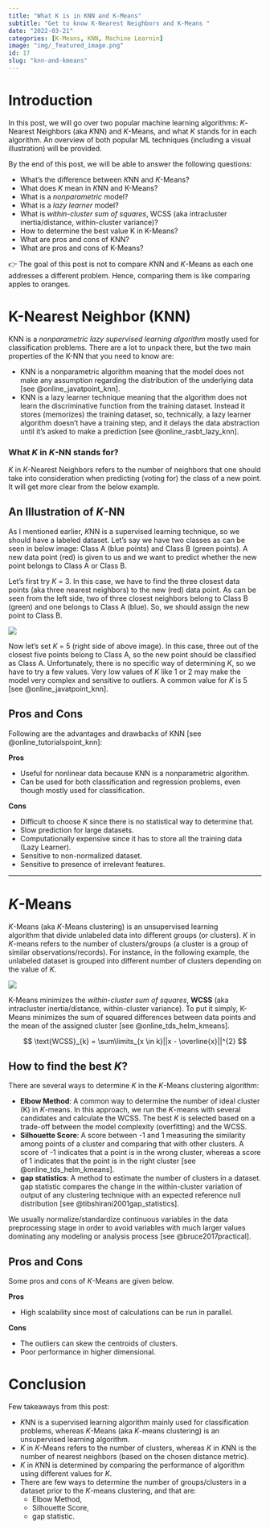 ```yaml
---
title: "What K is in KNN and K-Means"
subtitle: "Get to know K-Nearest Neighbors and K-Means "
date: "2022-03-21"
categories: [K-Means, KNN, Machine Learnin]
image: "img/_featured_image.png"
id: 17
slug: "knn-and-kmeans"
---
```


# Introduction

In this post, we will go over two popular machine learning algorithms: *K*-Nearest Neighbors (aka *K*NN) and *K*-Means, and what *K* stands for in each algorithm.
An overview of both popular ML techniques (including a visual illustration) will be provided.

By the end of this post, we will be able to answer the following questions:

- What's the difference between *K*NN and *K*-Means?
- What does *K* mean in *K*NN and K-Means?
- What is a *nonparametric* model?
- What is a *lazy learner* model?
- What is *within-cluster sum of squares*, WCSS (aka intracluster inertia/distance, within-cluster variance)?
- How to determine the best value K in K-Means?
- What are pros and cons of KNN?
- What are pros and cons of K-Means?

:::{.callout-note}
👉 The goal of this post is not to compare *K*NN and *K*-Means as each one addresses a different problem. Hence, comparing them is like comparing apples to oranges.
:::

# K-Nearest Neighbor (KNN)

KNN is a *nonparametric lazy supervised learning algorithm* mostly used for classification problems. There are a lot to unpack there, but the two main properties of the K-NN that you need to know are:

- KNN is a nonparametric algorithm meaning that the model does not make any assumption regarding the distribution of the underlying data [see @online_javatpoint_knn].
- KNN is a lazy learner technique meaning that the algorithm does not learn the discriminative function from the training dataset. Instead it stores (memorizes) the training dataset, so, technically, a lazy learner algorithm doesn’t have a training step, and it delays the data abstraction until it’s asked to make a prediction [see @online_rasbt_lazy_knn].

### What *K* in *K*-NN stands for?

*K* in *K*-Nearest Neighbors refers to the number of neighbors that one should take into consideration when predicting (voting for) the class of a new point. 
It will get more clear from the below example.

## An Illustration of *K*-NN

As I mentioned earlier, *K*NN is a supervised learning technique, so we should have a labeled dataset. Let's say we have two classes as can be seen in below image: Class A (blue points) and Class B (green points). 
A new data point (red) is given to us and we want to predict whether the new point belongs to Class A or Class B.

Let's first try *K* = 3. 
In this case, we have to find the three closest data points (aka three nearest neighbors) to the new (red) data point. 
As can be seen from the left side, two of three closest neighbors belong to Class B (green) and one belongs to Class A (blue). 
So, we should assign the new point to Class B.

![](img/202203082151_KNN.png)

Now let's set *K* = 5 (right side of above image). 
In this case, three out of the closest five points belong to Class A, so the new point should be classified as Class A.
Unfortunately, there is no specific way of determining *K*, so we have to try a few values. 
Very low values of *K* like 1 or 2 may make the model very complex and sensitive to outliers. 
A common value for *K* is 5 [see @online_javatpoint_knn]. 

## Pros and Cons

Following are the advantages and drawbacks of KNN [see @online_tutorialspoint_knn]:

**Pros**

- Useful for nonlinear data because KNN is a nonparametric algorithm.
- Can be used for both classification and regression problems, even though mostly used for classification.

**Cons**

- Difficult to choose *K* since there is no statistical way to determine that.
- Slow prediction for large datasets.
- Computationally expensive since it has to store all the training data (Lazy Learner).
- Sensitive to non-normalized dataset.
- Sensitive to presence of irrelevant features.

---

# *K*-Means

*K*-Means (aka *K*-Means clustering) is an unsupervised learning algorithm that divide unlabeled data into different groups (or clusters). 
*K* in *K*-means refers to the number of clusters/groups (a cluster is a group of similar observations/records). For instance, in the following example, the unlabeled dataset is grouped into different number of clusters depending on the value of *K*.

![](img/202203092227_K-Means.png)

K-Means minimizes the *within-cluster* *sum of squares*, **WCSS** (aka intracluster inertia/distance, within-cluster variance). 
To put it simply, K-Means minimizes the sum of squared differences between data points and the mean of the assigned cluster [see @online_tds_helm_kmeans].

$$
\text{WCSS}_{k} = \sum\limits_{x \in k}||x - \overline{x}||^{2}
$$

## How to find the best ***K***?

There are several ways to determine *K* in the *K*-Means clustering algorithm:

- **Elbow Method**: A common way to determine the number of ideal cluster (K) in *K*-means. In this approach, we run the *K*-means with several candidates and calculate the WCSS. The best *K* is selected based on a trade-off between the model complexity (overfitting) and the WCSS.
- **Silhouette Score**: A score between -1 and 1 measuring the similarity among points of a cluster and comparing that with other clusters. A score of -1 indicates that a point is in the wrong cluster, whereas a score of 1 indicates that the point is in the right cluster [see @online_tds_helm_kmeans].
- **gap statistics**: A method to estimate the number of clusters in a dataset. gap statistic compares the change in the within-cluster variation of output of any clustering technique with an expected reference null distribution [see @tibshirani2001gap_statistics].

We usually normalize/standardize continuous variables in the data preprocessing stage in order to avoid variables with much larger values dominating any modeling or analysis process [see @bruce2017practical].

## Pros and Cons

Some pros and cons of *K*-Means are given below.

**Pros**

- High scalability since most of calculations can be run in parallel.

**Cons**

- The outliers can skew the centroids of clusters.
- Poor performance in higher dimensional.

# Conclusion

Few takeaways from this post:

- *K*NN is a supervised learning algorithm mainly used for classification problems, whereas *K*-Means (aka *K*-means clustering) is an unsupervised learning algorithm.
- *K* in *K*-Means refers to the number of clusters, whereas *K* in *K*NN is the number of nearest neighbors (based on the chosen distance metric).
- *K* in *K*NN is determined by comparing the performance of algorithm using different values for *K*.
- There are few ways to determine the number of groups/clusters in a dataset prior to the *K*-means clustering, and that are:
    - Elbow Method,
    - Silhouette Score,
    - gap statistic.

